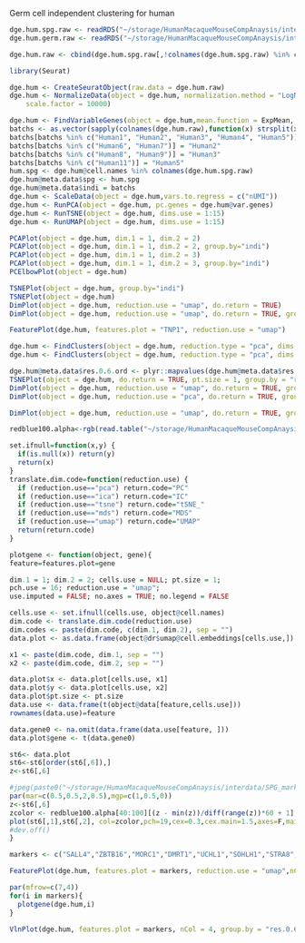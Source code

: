 Germ cell independent clustering for human

```r
dge.hum.spg.raw <- readRDS("~/storage/HumanMacaqueMouseCompAnaysis/interdata/dge.hum.spg.full.raw.rds")
dge.hum.germ.raw <- readRDS("~/storage/HumanMacaqueMouseCompAnaysis/interdata/dge.hum.germ.raw.rds")
```

```r
dge.hum.raw <- cbind(dge.hum.spg.raw[,!colnames(dge.hum.spg.raw) %in% colnames(dge.hum.germ.raw)], dge.hum.germ.raw)
```

```r
library(Seurat)
```


```r
dge.hum <- CreateSeuratObject(raw.data = dge.hum.raw)
dge.hum <- NormalizeData(object = dge.hum, normalization.method = "LogNormalize", 
    scale.factor = 10000)
```

```r
dge.hum <- FindVariableGenes(object = dge.hum,mean.function = ExpMean, dispersion.function = LogVMR, x.low.cutoff = 0.0125, y.cutoff = 1, x.high.cutoff = 3)
batchs <- as.vector(sapply(colnames(dge.hum.raw),function(x) strsplit(x,'_')[[1]][1]))
batchs[batchs %in% c("Human1", "Human2", "Human3", "Human4", "Human5")] = "Human1"
batchs[batchs %in% c("Human6", "Human7")] = "Human2"
batchs[batchs %in% c("Human8", "Human9")] = "Human3"
batchs[batchs %in% c("Human11")] = "Human5"
hum.spg <- dge.hum@cell.names %in% colnames(dge.hum.spg.raw)
dge.hum@meta.data$spg <- hum.spg
dge.hum@meta.data$indi = batchs
dge.hum <- ScaleData(object = dge.hum,vars.to.regress = c("nUMI"))
dge.hum <- RunPCA(object = dge.hum, pc.genes = dge.hum@var.genes)
dge.hum <- RunTSNE(object = dge.hum, dims.use = 1:15)
dge.hum <- RunUMAP(object = dge.hum, dims.use = 1:15)
```


```r
PCAPlot(object = dge.hum, dim.1 = 1, dim.2 = 2)
PCAPlot(object = dge.hum, dim.1 = 1, dim.2 = 2, group.by="indi")
PCAPlot(object = dge.hum, dim.1 = 1, dim.2 = 3)
PCAPlot(object = dge.hum, dim.1 = 1, dim.2 = 3, group.by="indi")
PCElbowPlot(object = dge.hum)
```

```r
TSNEPlot(object = dge.hum, group.by="indi")
TSNEPlot(object = dge.hum)
DimPlot(object = dge.hum, reduction.use = "umap", do.return = TRUE)
DimPlot(object = dge.hum, reduction.use = "umap", do.return = TRUE, group.by="indi")
```

```r
FeaturePlot(dge.hum, features.plot = "TNP1", reduction.use = "umap")
```

```r
dge.hum <- FindClusters(object = dge.hum, reduction.type = "pca", dims.use = 1:15, save.SNN = TRUE, resolution = 0.6)
dge.hum <- FindClusters(object = dge.hum, reduction.type = "pca", dims.use = 1:15, save.SNN = TRUE, resolution = 0.8)
```

```r
dge.hum@meta.data$res.0.6.ord <- plyr::mapvalues(dge.hum@meta.data$res.0.6, c(5,2,6,8,7,0,3,1,4),c(1,2,3,4,5,6,7,8,9))
TSNEPlot(object = dge.hum, do.return = TRUE, pt.size = 1, group.by = "res.0.6.ord")
DimPlot(object = dge.hum, reduction.use = "umap", do.return = TRUE, group.by="res.0.6.ord")
DimPlot(object = dge.hum, reduction.use = "pca", do.return = TRUE, group.by="res.0.6.ord")
```


```r
DimPlot(object = dge.hum, reduction.use = "umap", do.return = TRUE, group.by="nonspg")
```


```r
redblue100.alpha<-rgb(read.table("~/storage/HumanMacaqueMouseCompAnaysis/redblue100.txt",sep='\t',row.names=1,header=T),alpha=0.8)

set.ifnull=function(x,y) {
  if(is.null(x)) return(y)
  return(x)
}
translate.dim.code=function(reduction.use) {
  if (reduction.use=="pca") return.code="PC"
  if (reduction.use=="ica") return.code="IC"
  if (reduction.use=="tsne") return.code="tSNE_"
  if (reduction.use=="mds") return.code="MDS"
  if (reduction.use=="umap") return.code="UMAP"
  return(return.code)
}

plotgene <- function(object, gene){
feature=features.plot=gene

dim.1 = 1; dim.2 = 2; cells.use = NULL; pt.size = 1;
pch.use = 16; reduction.use = "umap";
use.imputed = FALSE; no.axes = TRUE; no.legend = FALSE

cells.use <- set.ifnull(cells.use, object@cell.names)
dim.code <- translate.dim.code(reduction.use)
dim.codes <- paste(dim.code, c(dim.1, dim.2), sep = "")
data.plot <- as.data.frame(object@dr$umap@cell.embeddings[cells.use,])

x1 <- paste(dim.code, dim.1, sep = "")
x2 <- paste(dim.code, dim.2, sep = "")

data.plot$x <- data.plot[cells.use, x1]
data.plot$y <- data.plot[cells.use, x2]
data.plot$pt.size <- pt.size
data.use <- data.frame(t(object@data[feature,cells.use]))
rownames(data.use)=feature

data.gene0 <- na.omit(data.frame(data.use[feature, ]))
data.plot$gene <- t(data.gene0)

st6<- data.plot
st6<-st6[order(st6[,6]),]
z<-st6[,6]

#jpeg(paste0("~/storage/HumanMacaqueMouseCompAnaysis/interdata/SPG_markers/plots/newplots/spg.cca","_",feature,"_40-100redblue.jpeg"),height=850,width=800,res=300)
par(mar=c(0.5,0.5,2,0.5),mgp=c(1,0.5,0))
z<-st6[,6]
zcolor <- redblue100.alpha[40:100][(z - min(z))/diff(range(z))*60 + 1]
plot(st6[,1],st6[,2], col=zcolor,pch=19,cex=0.3,cex.main=1.5,axes=F,main=features.plot,xlab="",ylab="")
#dev.off()
}
```
```r
markers <- c("SALL4","ZBTB16","MORC1","DMRT1","UCHL1","SOHLH1","STRA8","GFRA1","TSPAN33","ID4","TBPL1","ZCWPW1","MEIOB","SYCP1","PRDM9","TEX101","PIWIL1","SPO11","MEI1","PIWIL2","SPAG6","SYCP3","HORMAD1","ACRV1","PRM2","HSPA1L","TNP1","CATSPER3")
```

```r
FeaturePlot(dge.hum, features.plot = markers, reduction.use = "umap",nCol = 4,pch.use = 0.1)
```

```r
par(mfrow=c(7,4))
for(i in markers){
  plotgene(dge.hum,i)
}
```


```r
VlnPlot(dge.hum, features.plot = markers, nCol = 4, group.by = "res.0.6.ord", point.size.use = 0)
```

